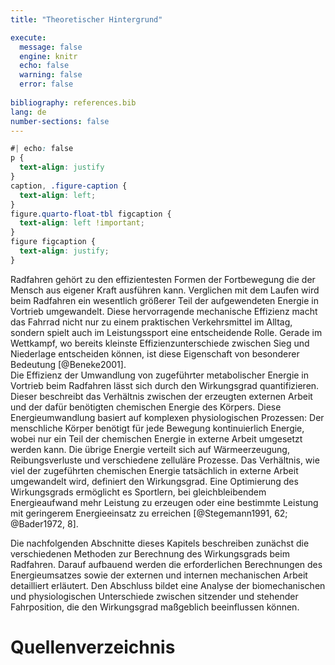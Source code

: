 ```yaml
---
title: "Theoretischer Hintergrund"

execute:
  message: false
  engine: knitr
  echo: false
  warning: false
  error: false
  
bibliography: references.bib
lang: de
number-sections: false
---
```



```css
#| echo: false
p {
  text-align: justify
}
caption, .figure-caption {
  text-align: left;
}
figure.quarto-float-tbl figcaption {
  text-align: left !important;
}
figure figcaption {
  text-align: justify;
}
```

Radfahren gehört zu den effizientesten Formen der Fortbewegung die der Mensch aus eigener Kraft ausführen kann. Verglichen mit dem Laufen wird beim Radfahren ein wesentlich größerer Teil der aufgewendeten Energie in Vortrieb umgewandelt. Diese hervorragende mechanische Effizienz macht das Fahrrad nicht nur zu einem praktischen Verkehrsmittel im Alltag, sondern spielt auch im Leistungssport eine entscheidende Rolle. Gerade im Wettkampf, wo bereits kleinste Effizienzunterschiede zwischen Sieg und Niederlage entscheiden können, ist diese Eigenschaft von besonderer Bedeutung [@Beneke2001].<br>
Die Effizienz der Umwandlung von zugeführter metabolischer Energie in Vortrieb beim Radfahren lässt sich durch den Wirkungsgrad quantifizieren. Dieser beschreibt das Verhältnis zwischen der erzeugten externen Arbeit und der dafür benötigten chemischen Energie des Körpers. Diese Energieumwandlung basiert auf komplexen physiologischen Prozessen: Der menschliche Körper benötigt für jede Bewegung kontinuierlich Energie, wobei nur ein Teil der chemischen Energie in externe Arbeit umgesetzt werden kann. Die übrige Energie verteilt sich auf Wärmeerzeugung, Reibungsverluste und verschiedene zelluläre Prozesse. Das Verhältnis, wie viel der zugeführten chemischen Energie tatsächlich in externe Arbeit umgewandelt wird, definiert den Wirkungsgrad. Eine Optimierung des Wirkungsgrads ermöglicht es Sportlern, bei gleichbleibendem Energieaufwand mehr Leistung zu erzeugen oder eine bestimmte Leistung mit geringerem Energieeinsatz zu erreichen [@Stegemann1991, 62; @Bader1972, 8].

Die nachfolgenden Abschnitte dieses Kapitels beschreiben zunächst die verschiedenen Methoden zur Berechnung des Wirkungsgrads beim Radfahren. Darauf aufbauend werden die erforderlichen Berechnungen des Energieumsatzes sowie der externen und internen mechanischen Arbeit detailliert erläutert. Den Abschluss bildet eine Analyse der biomechanischen und physiologischen Unterschiede zwischen sitzender und stehender Fahrposition, die den Wirkungsgrad maßgeblich beeinflussen können.

# Quellenverzeichnis

::: {#refs}
:::
